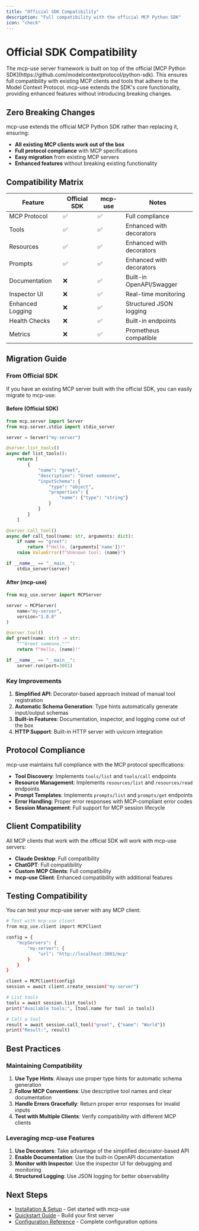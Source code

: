 ```yaml
---
title: "Official SDK Compatibility"
description: "Full compatibility with the official MCP Python SDK"
icon: "check"
---
```


# Official SDK Compatibility

<Card title="" img="./images/MCP.jpg" horizontal="true"/>

<Info>
The mcp-use server framework is built on top of the official [MCP Python SDK](https://github.com/modelcontextprotocol/python-sdk). This ensures full compatibility with existing MCP clients and tools that adhere to the Model Context Protocol. mcp-use extends the SDK's core functionality, providing enhanced features without introducing breaking changes.
</Info>

## Zero Breaking Changes

mcp-use extends the official MCP Python SDK rather than replacing it, ensuring:

- **All existing MCP clients work out of the box**
- **Full protocol compliance** with MCP specifications
- **Easy migration** from existing MCP servers
- **Enhanced features** without breaking existing functionality

## Compatibility Matrix

| Feature | Official SDK | mcp-use | Notes |
|---------|--------------|---------|-------|
| MCP Protocol | ✅ | ✅ | Full compliance |
| Tools | ✅ | ✅ | Enhanced with decorators |
| Resources | ✅ | ✅ | Enhanced with decorators |
| Prompts | ✅ | ✅ | Enhanced with decorators |
| Documentation | ❌ | ✅ | Built-in OpenAPI/Swagger |
| Inspector UI | ❌ | ✅ | Real-time monitoring |
| Enhanced Logging | ❌ | ✅ | Structured JSON logging |
| Health Checks | ❌ | ✅ | Built-in endpoints |
| Metrics | ❌ | ✅ | Prometheus compatible |

## Migration Guide

### From Official SDK

If you have an existing MCP server built with the official SDK, you can easily migrate to mcp-use:

#### Before (Official SDK)

```python
from mcp.server import Server
from mcp.server.stdio import stdio_server

server = Server("my-server")

@server.list_tools()
async def list_tools():
    return [
        {
            "name": "greet",
            "description": "Greet someone",
            "inputSchema": {
                "type": "object",
                "properties": {
                    "name": {"type": "string"}
                }
            }
        }
    ]

@server.call_tool()
async def call_tool(name: str, arguments: dict):
    if name == "greet":
        return f"Hello, {arguments['name']}!"
    raise ValueError(f"Unknown tool: {name}")

if __name__ == "__main__":
    stdio_server(server)
```

#### After (mcp-use)

```python
from mcp_use.server import MCPServer

server = MCPServer(
    name="my-server",
    version="1.0.0"
)

@server.tool()
def greet(name: str) -> str:
    """Greet someone."""
    return f"Hello, {name}!"

if __name__ == "__main__":
    server.run(port=3001)
```

### Key Improvements

1. **Simplified API**: Decorator-based approach instead of manual tool registration
2. **Automatic Schema Generation**: Type hints automatically generate input/output schemas
3. **Built-in Features**: Documentation, inspector, and logging come out of the box
4. **HTTP Support**: Built-in HTTP server with uvicorn integration

## Protocol Compliance

mcp-use maintains full compliance with the MCP protocol specifications:

- **Tool Discovery**: Implements `tools/list` and `tools/call` endpoints
- **Resource Management**: Implements `resources/list` and `resources/read` endpoints
- **Prompt Templates**: Implements `prompts/list` and `prompts/get` endpoints
- **Error Handling**: Proper error responses with MCP-compliant error codes
- **Session Management**: Full support for MCP session lifecycle

## Client Compatibility

All MCP clients that work with the official SDK will work with mcp-use servers:

- **Claude Desktop**: Full compatibility
- **ChatGPT**: Full compatibility
- **Custom MCP Clients**: Full compatibility
- **mcp-use Client**: Enhanced compatibility with additional features

## Testing Compatibility

You can test your mcp-use server with any MCP client:

```bash
# Test with mcp-use client
from mcp_use.client import MCPClient

config = {
    "mcpServers": {
        "my-server": {
            "url": "http://localhost:3001/mcp"
        }
    }
}

client = MCPClient(config)
session = await client.create_session("my-server")

# List tools
tools = await session.list_tools()
print("Available tools:", [tool.name for tool in tools])

# Call a tool
result = await session.call_tool("greet", {"name": "World"})
print("Result:", result)
```

## Best Practices

### Maintaining Compatibility

1. **Use Type Hints**: Always use proper type hints for automatic schema generation
2. **Follow MCP Conventions**: Use descriptive tool names and clear documentation
3. **Handle Errors Gracefully**: Return proper error responses for invalid inputs
4. **Test with Multiple Clients**: Verify compatibility with different MCP clients

### Leveraging mcp-use Features

1. **Use Decorators**: Take advantage of the simplified decorator-based API
2. **Enable Documentation**: Use the built-in OpenAPI documentation
3. **Monitor with Inspector**: Use the inspector UI for debugging and monitoring
4. **Structured Logging**: Use JSON logging for better observability

## Next Steps

- [Installation & Setup](/python/server/installation) - Get started with mcp-use
- [Quickstart Guide](/python/server/quickstart) - Build your first server
- [Configuration Reference](/python/server/configuration) - Complete configuration options
